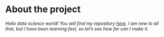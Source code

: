 
# About the project

*Hello data science world! You will find my repository [here](https://github.com/dtsallos/IODS-project). I am new to all that, but I have been learning fast, so let's see how far can I make it.* 

